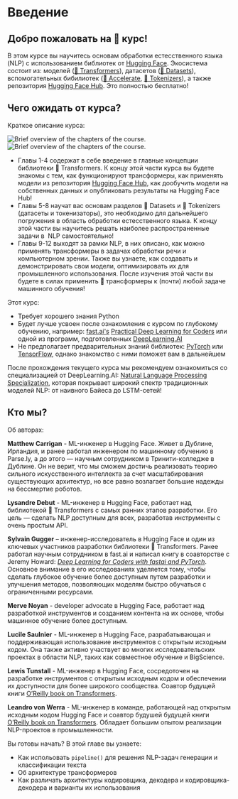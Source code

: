 # Введение

<CourseFloatingBanner
    chapter={1}
    classNames="absolute z-10 right-0 top-0"
/>

## Добро пожаловать на 🤗 курс!

<Youtube id="00GKzGyWFEs" />

В этом курсе вы научитесь основам обработки естесственного языка (NLP) с использованием библиотек от [Hugging Face](https://huggingface.co/). Экосистема состоит из: моделей ([🤗 Transformers](https://github.com/huggingface/transformers)), датасетов ([🤗 Datasets](https://github.com/huggingface/datasets)), вспомогательных бибилиотек ([🤗 Accelerate](https://github.com/huggingface/accelerate), [🤗 Tokenizers](https://github.com/huggingface/tokenizers)), а также репозитория [Hugging Face Hub](https://huggingface.co/models). Это полностью бесплатно!

## Чего ожидать от курса?

Краткое описание курса:

<div class="flex justify-center">
<img class="block dark:hidden" src="https://huggingface.co/datasets/huggingface-course/documentation-images/resolve/main/en/chapter1/summary.svg" alt="Brief overview of the chapters of the course.">
<img class="hidden dark:block" src="https://huggingface.co/datasets/huggingface-course/documentation-images/resolve/main/en/chapter1/summary-dark.svg" alt="Brief overview of the chapters of the course.">
</div>

- Главы 1-4 содержат в себе введение в главные концепции библиотеки 🤗 Transformers. К концу этой части курса вы будете знакомы с тем, как функционируют трансформеры, как применять модели из репозитория [Hugging Face Hub](https://huggingface.co/models), как дообучить модели на собственных данных и опубликовать результаты на Hugging Face Hub!
- Главы 5-8 научат вас основам разделов 🤗 Datasets и 🤗 Tokenizers (датасеты и токенизаторы), это необходимо для дальнейшего погружения в область обработки естесственного языка. К концу этой части вы научитесь решать наиболее распространенные задачи в  NLP самостоятельно!
- Главы 9-12 выходят за рамки NLP, в них описано, как можно применять трансформеры в задачах обработки речи и компьютерном зрении. Также вы узнаете, как создавать и демонстрировать свои модели, оптимизировать их для промышленного использования. После изучения этой части вы будете в силах применить 🤗 трансформеры к (почти) любой задаче машинного обучения!

Этот курс: 

* Требует хорошего знания Python
* Будет лучше усвоен после ознакомления с курсом по глубокому обучению, например: [fast.ai's](https://www.fast.ai/) [Practical Deep Learning for Coders](https://course.fast.ai/) или одной из программ, подготовленных [DeepLearning.AI](https://www.deeplearning.ai/)
* Не предполагает предварительных знаний библиотек: [PyTorch](https://pytorch.org/) или [TensorFlow](https://www.tensorflow.org/), однако знакомство с ними поможет вам в дальнейшем

После прохождения текущего курса мы рекомендуем ознакомиться со специализацией от DeepLearning.AI: [Natural Language Processing Specialization](https://www.coursera.org/specializations/natural-language-processing?utm_source=deeplearning-ai&utm_medium=institutions&utm_campaign=20211011-nlp-2-hugging_face-page-nlp-refresh), которая покрывает широкий спектр традиционных моделей NLP: от наивного Байеса до LSTM-сетей!


## Кто мы?

Об авторах:

**Matthew Carrigan** - ML-инженер в Hugging Face. Живет в Дублине, Ирландия, и ранее работал инженером по машинному обучению в Parse.ly, а до этого — научным сотрудником в Тринити-колледже в Дублине. Он не верит, что мы сможем достичь реализовать теорию сильного искусственного интеллекта за счет масштабирования существующих архитектур, но все равно возлагает большие надежды на бессмертие роботов.


**Lysandre Debut** - ML-инженер в Hugging Face, работает над библиотекой 🤗 Transformers с самых ранних этапов разработки. Его цель — сделать NLP доступным для всех, разработав инструменты с очень простым API.

**Sylvain Gugger** – инженер-исследователь в Hugging Face и один из ключевых участников разработки библиотеки 🤗 Transformers. Ранее работал научным сотрудником в fast.ai и написал книгу в соавторстве с Jeremy Howard: _[Deep Learning for Coders with fastai and PyTorch](https://learning.oreilly.com/library/view/deep-learning-for/9781492045519/)_. Основное внимание в его исследованиях уделяется тому, чтобы сделать глубокое обучение более доступным путем разработки и улучшения методов, позволяющих моделям быстро обучаться с ограниченными ресурсами. 

**Merve Noyan** - developer advocate в Hugging Face, работает над разработкой инструментов и созданием контента на их основе, чтобы  машинное обучение более доступным. 

**Lucile Saulnier** - ML-инженер в Hugging Face, разрабатывающая и поддерживающая использование инструментов с открытым исходным кодом. Она также активно участвует во многих исследовательских проектах в области NLP, таких как совместное обучение и BigScience. 

**Lewis Tunstall** - ML-инженер в Hugging Face, сосредоточен на разработке инструментов с открытым исходным кодом и обеспечении их доступности для более широкого сообщества. Соавтор будущей книги [O’Reilly book on Transformers](https://www.oreilly.com/library/view/natural-language-processing/9781098103231/).

**Leandro von Werra** - ML-инженер в команде, работающей над открытым исходным кодом Hugging Face и соавтор будушей будущей книги [O’Reilly book on Transformers](https://www.oreilly.com/library/view/natural-language-processing/9781098103231/). Обладает большим опытом реализации NLP-проектов в промышленности. 

Вы готовы начать? В этой главе вы узнаете: 

* Как испольовать `pipeline()` для решения NLP-задач генерации и классификации текста
* Об архитектуре трансформеров
* Как различать архитектуры кодировщика, декодера и кодировщика-декодера и варианты их использования
